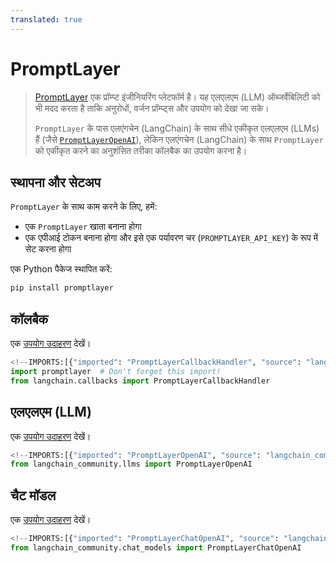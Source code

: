 ```yaml
---
translated: true
---
```


# PromptLayer

>[PromptLayer](https://docs.promptlayer.com/introduction) एक प्रॉम्प्ट इंजीनियरिंग प्लेटफॉर्म है।
>यह एलएलएम (LLM) ऑब्जर्वेबिलिटी को भी मदद करता है ताकि अनुरोधों, वर्जन प्रॉम्प्ट्स और उपयोग को देखा जा सके।
>
>`PromptLayer` के पास एलएंगचेन (LangChain) के साथ सीधे एकीकृत एलएलएम (LLMs) हैं (जैसे
> [`PromptLayerOpenAI`](https://docs.promptlayer.com/languages/langchain)),
> लेकिन एलएंगचेन (LangChain) के साथ `PromptLayer` को एकीकृत करने का अनुशंसित तरीका कॉलबैक का उपयोग करना है।

## स्थापना और सेटअप

`PromptLayer` के साथ काम करने के लिए, हमें:
- एक `PromptLayer` खाता बनाना होगा
- एक एपीआई टोकन बनाना होगा और इसे एक पर्यावरण चर (`PROMPTLAYER_API_KEY`) के रूप में सेट करना होगा

एक Python पैकेज स्थापित करें:

```bash
pip install promptlayer
```

## कॉलबैक

एक [उपयोग उदाहरण](/docs/integrations/callbacks/promptlayer) देखें।

```python
<!--IMPORTS:[{"imported": "PromptLayerCallbackHandler", "source": "langchain.callbacks", "docs": "https://api.python.langchain.com/en/latest/callbacks/langchain_community.callbacks.promptlayer_callback.PromptLayerCallbackHandler.html", "title": "PromptLayer"}]-->
import promptlayer  # Don't forget this import!
from langchain.callbacks import PromptLayerCallbackHandler
```

## एलएलएम (LLM)

एक [उपयोग उदाहरण](/docs/integrations/llms/promptlayer_openai) देखें।

```python
<!--IMPORTS:[{"imported": "PromptLayerOpenAI", "source": "langchain_community.llms", "docs": "https://api.python.langchain.com/en/latest/llms/langchain_community.llms.promptlayer_openai.PromptLayerOpenAI.html", "title": "PromptLayer"}]-->
from langchain_community.llms import PromptLayerOpenAI
```

## चैट मॉडल

एक [उपयोग उदाहरण](/docs/integrations/chat/promptlayer_chatopenai) देखें।

```python
<!--IMPORTS:[{"imported": "PromptLayerChatOpenAI", "source": "langchain_community.chat_models", "docs": "https://api.python.langchain.com/en/latest/chat_models/langchain_community.chat_models.promptlayer_openai.PromptLayerChatOpenAI.html", "title": "PromptLayer"}]-->
from langchain_community.chat_models import PromptLayerChatOpenAI
```
